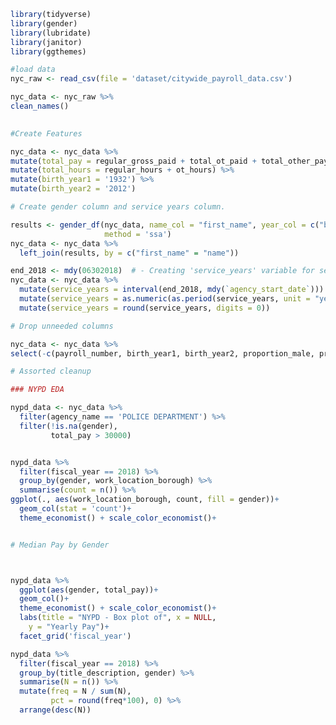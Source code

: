 ```{r}
library(tidyverse)
library(gender)
library(lubridate)
library(janitor)
library(ggthemes)

#load data
nyc_raw <- read_csv(file = 'dataset/citywide_payroll_data.csv')

nyc_data <- nyc_raw %>%
clean_names()

  
#Create Features

nyc_data <- nyc_data %>%
mutate(total_pay = regular_gross_paid + total_ot_paid + total_other_pay) %>%
mutate(total_hours = regular_hours + ot_hours) %>%
mutate(birth_year1 = '1932') %>%
mutate(birth_year2 = '2012')

# Create gender column and service years column.

results <- gender_df(nyc_data, name_col = "first_name", year_col = c("birth_year1", "birth_year2"),
                     method = 'ssa')
nyc_data <- nyc_data %>%
  left_join(results, by = c("first_name" = "name"))

end_2018 <- mdy(06302018)  # - Creating 'service_years' variable for seniority measurement.
nyc_data <- nyc_data %>%
  mutate(service_years = interval(end_2018, mdy(`agency_start_date`))) %>%
  mutate(service_years = as.numeric(as.period(service_years, unit = "year")) * -3.1689E-8) %>%
  mutate(service_years = round(service_years, digits = 0))

# Drop unneeded columns

nyc_data <- nyc_data %>%
select(-c(payroll_number, birth_year1, birth_year2, proportion_male, proportion_female, year_min, year_max))

# Assorted cleanup


```

```{r}

### NYPD EDA

nypd_data <- nyc_data %>%
  filter(agency_name == 'POLICE DEPARTMENT') %>%
  filter(!is.na(gender),
         total_pay > 30000)
```
```{r}



```


```{r}
nypd_data %>%
  filter(fiscal_year == 2018) %>%
  group_by(gender, work_location_borough) %>%
  summarise(count = n()) %>%
ggplot(., aes(work_location_borough, count, fill = gender))+
  geom_col(stat = 'count')+
  theme_economist() + scale_color_economist()+



```

```{r} 
# Median Pay by Gender



nypd_data %>%
  ggplot(aes(gender, total_pay))+
  geom_col()+
  theme_economist() + scale_color_economist()+
  labs(title = "NYPD - Box plot of", x = NULL, 
    y = "Yearly Pay")+
  facet_grid('fiscal_year')


```










```{r}

nypd_data %>%
  filter(fiscal_year == 2018) %>%
  group_by(title_description, gender) %>%
  summarise(N = n()) %>%
  mutate(freq = N / sum(N),
         pct = round(freq*100), 0) %>%
  arrange(desc(N))



```

